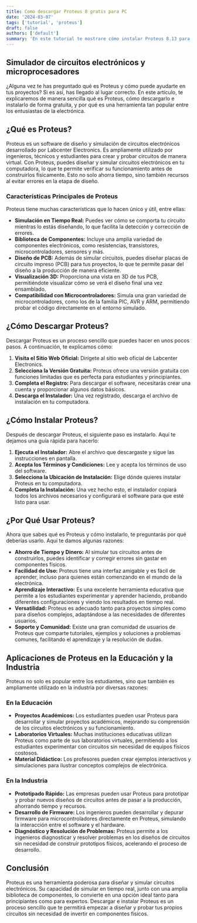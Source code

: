 ```yaml
---
title: Como descargar Proteus 8 gratis para PC
date: '2024-03-07'
tags: ['tutorial', 'proteus']
draft: false
authors: ['default']
summary: 'En este tutorial te mostrare cómo instalar Proteus 8.13 para Windows'
---
```


<SoftwareDownload mainImage='/static/images/virus-total-proteus.png' downloadLink='https://drive.google.com/drive/u/0/folders/1RZ3G9JXHu8lDZnKep8JWQYhilmPvsR-r' title='Proteus' description='Proteus Design Suite es el programa de simulación electrónica que necesitas si eres estudiante de ingeniería o un profesional del diseño de circuitos'/>

## Simulador de circuitos electrónicos y microprocesadores

¿Alguna vez te has preguntado qué es Proteus y cómo puede ayudarte en tus proyectos? Si es así, has llegado al lugar correcto. En este artículo, te explicaremos de manera sencilla qué es Proteus, cómo descargarlo e instalarlo de forma gratuita, y por qué es una herramienta tan popular entre los entusiastas de la electrónica.

## ¿Qué es Proteus?

Proteus es un software de diseño y simulación de circuitos electrónicos desarrollado por Labcenter Electronics. Es ampliamente utilizado por ingenieros, técnicos y estudiantes para crear y probar circuitos de manera virtual. Con Proteus, puedes diseñar y simular circuitos electrónicos en tu computadora, lo que te permite verificar su funcionamiento antes de construirlos físicamente. Esto no solo ahorra tiempo, sino también recursos al evitar errores en la etapa de diseño.

### Características Principales de Proteus

Proteus tiene muchas características que lo hacen único y útil, entre ellas:

- **Simulación en Tiempo Real:** Puedes ver cómo se comporta tu circuito mientras lo estás diseñando, lo que facilita la detección y corrección de errores.
- **Biblioteca de Componentes:** Incluye una amplia variedad de componentes electrónicos, como resistencias, transistores, microcontroladores, sensores y más.
- **Diseño de PCB:** Además de simular circuitos, puedes diseñar placas de circuito impreso (PCB) para tus proyectos, lo que te permite pasar del diseño a la producción de manera eficiente.
- **Visualización 3D:** Proporciona una vista en 3D de tus PCB, permitiéndote visualizar cómo se verá el diseño final una vez ensamblado.
- **Compatibilidad con Microcontroladores:** Simula una gran variedad de microcontroladores, como los de la familia PIC, AVR y ARM, permitiendo probar el código directamente en el entorno simulado.

## ¿Cómo Descargar Proteus?

Descargar Proteus es un proceso sencillo que puedes hacer en unos pocos pasos. A continuación, te explicamos cómo:

1. **Visita el Sitio Web Oficial:** Dirígete al sitio web oficial de Labcenter Electronics.
2. **Selecciona la Versión Gratuita:** Proteus ofrece una versión gratuita con funciones limitadas que es perfecta para estudiantes y principiantes.
3. **Completa el Registro:** Para descargar el software, necesitarás crear una cuenta y proporcionar algunos datos básicos.
4. **Descarga el Instalador:** Una vez registrado, descarga el archivo de instalación en tu computadora.

## ¿Cómo Instalar Proteus?

Después de descargar Proteus, el siguiente paso es instalarlo. Aquí te dejamos una guía rápida para hacerlo:

1. **Ejecuta el Instalador:** Abre el archivo que descargaste y sigue las instrucciones en pantalla.
2. **Acepta los Términos y Condiciones:** Lee y acepta los términos de uso del software.
3. **Selecciona la Ubicación de Instalación:** Elige dónde quieres instalar Proteus en tu computadora.
4. **Completa la Instalación:** Una vez hecho esto, el instalador copiará todos los archivos necesarios y configurará el software para que esté listo para usar.

## ¿Por Qué Usar Proteus?

Ahora que sabes qué es Proteus y cómo instalarlo, te preguntarás por qué deberías usarlo. Aquí te damos algunas razones:

- **Ahorro de Tiempo y Dinero:** Al simular tus circuitos antes de construirlos, puedes identificar y corregir errores sin gastar en componentes físicos.
- **Facilidad de Uso:** Proteus tiene una interfaz amigable y es fácil de aprender, incluso para quienes están comenzando en el mundo de la electrónica.
- **Aprendizaje Interactivo:** Es una excelente herramienta educativa que permite a los estudiantes experimentar y aprender haciendo, probando diferentes configuraciones y viendo los resultados en tiempo real.
- **Versatilidad:** Proteus es adecuado tanto para proyectos simples como para diseños complejos, adaptándose a las necesidades de diferentes usuarios.
- **Soporte y Comunidad:** Existe una gran comunidad de usuarios de Proteus que comparte tutoriales, ejemplos y soluciones a problemas comunes, facilitando el aprendizaje y la resolución de dudas.

## Aplicaciones de Proteus en la Educación y la Industria

Proteus no solo es popular entre los estudiantes, sino que también es ampliamente utilizado en la industria por diversas razones:

### En la Educación

- **Proyectos Académicos:** Los estudiantes pueden usar Proteus para desarrollar y simular proyectos académicos, mejorando su comprensión de los circuitos electrónicos y su funcionamiento.
- **Laboratorios Virtuales:** Muchas instituciones educativas utilizan Proteus como parte de sus laboratorios virtuales, permitiendo a los estudiantes experimentar con circuitos sin necesidad de equipos físicos costosos.
- **Material Didáctico:** Los profesores pueden crear ejemplos interactivos y simulaciones para ilustrar conceptos complejos de electrónica.

### En la Industria

- **Prototipado Rápido:** Las empresas pueden usar Proteus para prototipar y probar nuevos diseños de circuitos antes de pasar a la producción, ahorrando tiempo y recursos.
- **Desarrollo de Firmware:** Los ingenieros pueden desarrollar y depurar firmware para microcontroladores directamente en Proteus, simulando la interacción entre el software y el hardware.
- **Diagnóstico y Resolución de Problemas:** Proteus permite a los ingenieros diagnosticar y resolver problemas en los diseños de circuitos sin necesidad de construir prototipos físicos, acelerando el proceso de desarrollo.

## Conclusión

Proteus es una herramienta poderosa para diseñar y simular circuitos electrónicos. Su capacidad de simular en tiempo real, junto con una amplia biblioteca de componentes, lo convierte en una opción ideal tanto para principiantes como para expertos. Descargar e instalar Proteus es un proceso sencillo que te permitirá empezar a diseñar y probar tus propios circuitos sin necesidad de invertir en componentes físicos.